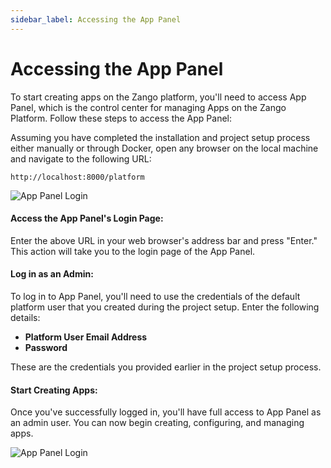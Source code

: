 ```yaml
---
sidebar_label: Accessing the App Panel
---
```


# Accessing the App Panel

To start creating apps on the Zango platform, you'll need to access App Panel, which is the control center for managing Apps on the Zango Platform. Follow these steps to access the App Panel:

Assuming you have completed the installation and project setup process either manually or through Docker, open any browser on the local machine and navigate to the following URL:

```
http://localhost:8000/platform
```
![App Panel Login](/img/app_panel_login.png)

#### Access the App Panel's Login Page:

Enter the above URL in your web browser's address bar and press "Enter." This action will take you to the login page of the App Panel.

####  Log in as an Admin:

To log in to App Panel, you'll need to use the credentials of the default platform user that you created during the project setup. Enter the following details:

- **Platform User Email Address**
- **Password**

These are the credentials you provided earlier in the project setup process.

#### Start Creating Apps:

Once you've successfully logged in, you'll have full access to App Panel as an admin user. You can now begin creating, configuring, and managing apps.

![App Panel Login](/img/app_panel_landing.png)